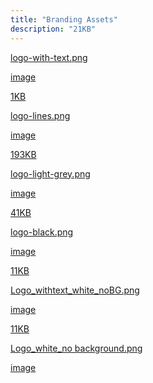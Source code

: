 ```yaml
---
title: "Branding Assets"
description: "21KB"
---
```


[logo-with-text.png](https://2342542276-files.gitbook.io/~/files/v0/b/gitbook-x-prod.appspot.com/o/spaces%2FjKGNlX6gKCqmVXFTJiU4%2Fuploads%2FhoFab1HiODxy3vLtNDdu%2Flogo-with-text.png?alt=media\&token=99a64568-e827-46a4-ab43-47af52904bfa)

[image](https://2342542276-files.gitbook.io/~/files/v0/b/gitbook-x-prod.appspot.com/o/spaces%2FjKGNlX6gKCqmVXFTJiU4%2Fuploads%2FhoFab1HiODxy3vLtNDdu%2Flogo-with-text.png?alt=media\&token=99a64568-e827-46a4-ab43-47af52904bfa)

[1KB](https://2342542276-files.gitbook.io/~/files/v0/b/gitbook-x-prod.appspot.com/o/spaces%2FjKGNlX6gKCqmVXFTJiU4%2Fuploads%2F3pF4BLgpmYLCBBySDZEk%2Flogo-lines.png?alt=media\&token=ac3c3ba4-8075-4f97-bebf-1e3ab94696b3)

[logo-lines.png](https://2342542276-files.gitbook.io/~/files/v0/b/gitbook-x-prod.appspot.com/o/spaces%2FjKGNlX6gKCqmVXFTJiU4%2Fuploads%2F3pF4BLgpmYLCBBySDZEk%2Flogo-lines.png?alt=media\&token=ac3c3ba4-8075-4f97-bebf-1e3ab94696b3)

[image](https://2342542276-files.gitbook.io/~/files/v0/b/gitbook-x-prod.appspot.com/o/spaces%2FjKGNlX6gKCqmVXFTJiU4%2Fuploads%2F3pF4BLgpmYLCBBySDZEk%2Flogo-lines.png?alt=media\&token=ac3c3ba4-8075-4f97-bebf-1e3ab94696b3)

[193KB](https://2342542276-files.gitbook.io/~/files/v0/b/gitbook-x-prod.appspot.com/o/spaces%2FjKGNlX6gKCqmVXFTJiU4%2Fuploads%2FPM7rgx4PjSIuwj35cgP2%2Flogo-light-grey.png?alt=media\&token=d5792c8a-3660-497f-af10-34c860b57062)

[logo-light-grey.png](https://2342542276-files.gitbook.io/~/files/v0/b/gitbook-x-prod.appspot.com/o/spaces%2FjKGNlX6gKCqmVXFTJiU4%2Fuploads%2FPM7rgx4PjSIuwj35cgP2%2Flogo-light-grey.png?alt=media\&token=d5792c8a-3660-497f-af10-34c860b57062)

[image](https://2342542276-files.gitbook.io/~/files/v0/b/gitbook-x-prod.appspot.com/o/spaces%2FjKGNlX6gKCqmVXFTJiU4%2Fuploads%2FPM7rgx4PjSIuwj35cgP2%2Flogo-light-grey.png?alt=media\&token=d5792c8a-3660-497f-af10-34c860b57062)

[41KB](https://2342542276-files.gitbook.io/~/files/v0/b/gitbook-x-prod.appspot.com/o/spaces%2FjKGNlX6gKCqmVXFTJiU4%2Fuploads%2FYfZYxsGGNAwLcf5178JU%2Flogo-black.png?alt=media\&token=dbfbd00c-a298-4ac8-b0aa-5e651a71b0ec)

[logo-black.png](https://2342542276-files.gitbook.io/~/files/v0/b/gitbook-x-prod.appspot.com/o/spaces%2FjKGNlX6gKCqmVXFTJiU4%2Fuploads%2FYfZYxsGGNAwLcf5178JU%2Flogo-black.png?alt=media\&token=dbfbd00c-a298-4ac8-b0aa-5e651a71b0ec)

[image](https://2342542276-files.gitbook.io/~/files/v0/b/gitbook-x-prod.appspot.com/o/spaces%2FjKGNlX6gKCqmVXFTJiU4%2Fuploads%2FYfZYxsGGNAwLcf5178JU%2Flogo-black.png?alt=media\&token=dbfbd00c-a298-4ac8-b0aa-5e651a71b0ec)

[11KB](https://2342542276-files.gitbook.io/~/files/v0/b/gitbook-x-prod.appspot.com/o/spaces%2FjKGNlX6gKCqmVXFTJiU4%2Fuploads%2FFsickwJ2cQnqSlvOtOj5%2FLogo_withtext_white_noBG.png?alt=media\&token=9c6c94d2-8987-4fa4-a2e8-79bf77167d9f)

[Logo\_withtext\_white\_noBG.png](https://2342542276-files.gitbook.io/~/files/v0/b/gitbook-x-prod.appspot.com/o/spaces%2FjKGNlX6gKCqmVXFTJiU4%2Fuploads%2FFsickwJ2cQnqSlvOtOj5%2FLogo_withtext_white_noBG.png?alt=media\&token=9c6c94d2-8987-4fa4-a2e8-79bf77167d9f)

[image](https://2342542276-files.gitbook.io/~/files/v0/b/gitbook-x-prod.appspot.com/o/spaces%2FjKGNlX6gKCqmVXFTJiU4%2Fuploads%2FFsickwJ2cQnqSlvOtOj5%2FLogo_withtext_white_noBG.png?alt=media\&token=9c6c94d2-8987-4fa4-a2e8-79bf77167d9f)

[11KB](https://2342542276-files.gitbook.io/~/files/v0/b/gitbook-x-prod.appspot.com/o/spaces%2FjKGNlX6gKCqmVXFTJiU4%2Fuploads%2Fe58cqaoKlyvzcozogScZ%2FLogo_white_no%20background.png?alt=media\&token=07b8a51e-0c0e-47eb-8f4b-4ef269d04077)

[Logo\_white\_no background.png](https://2342542276-files.gitbook.io/~/files/v0/b/gitbook-x-prod.appspot.com/o/spaces%2FjKGNlX6gKCqmVXFTJiU4%2Fuploads%2Fe58cqaoKlyvzcozogScZ%2FLogo_white_no%20background.png?alt=media\&token=07b8a51e-0c0e-47eb-8f4b-4ef269d04077)

[image](https://2342542276-files.gitbook.io/~/files/v0/b/gitbook-x-prod.appspot.com/o/spaces%2FjKGNlX6gKCqmVXFTJiU4%2Fuploads%2Fe58cqaoKlyvzcozogScZ%2FLogo_white_no%20background.png?alt=media\&token=07b8a51e-0c0e-47eb-8f4b-4ef269d04077)

